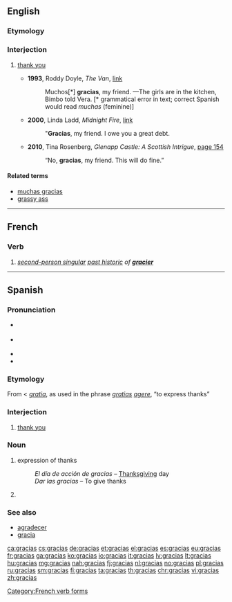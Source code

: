 {{also|Gracias}}
==English==

===Etymology===
{{etyl|es|en}} {{term|gracias|lang=es||thank you}}

===Interjection===
{{en-interj}}

# {{cx|Spanish|colloquial|lang=en}} [[thank you]]
#* '''1993''', Roddy Doyle, ''The Van'', [http://books.google.com/books?id=sVDf5eDXxC8C&pg=PT55&dq=%22gracias+my+friend%22&hl=en&sa=X&ei=cEraT631Ju6A2QXvurnCBg&ved=0CEUQ6AEwAw link]
#*: Muchos[*] '''gracias''', my friend. —The girls are in the kitchen, Bimbo told Vera. [* grammatical error in text; correct Spanish would read ''muchas'' (feminine)]
#* '''2000''', Linda Ladd, ''Midnight Fire'', [http://books.google.com/books?id=pExIk4zwlpQC&pg=PT47&dq=%22gracias+my+friend%22&hl=en&sa=X&ei=cEraT631Ju6A2QXvurnCBg&ved=0CDkQ6AEwAQ link]
#*: "'''Gracias''', my friend. I owe you a great debt.
#* '''2010''', Tina Rosenberg, ''Glenapp Castle: A Scottish Intrigue'', [http://books.google.com/books?id=mYoyfN6WoScC&pg=PA154&dq=%22gracias+my+friend%22&hl=en&sa=X&ei=cEraT631Ju6A2QXvurnCBg&ved=0CGIQ6AEwCA page 154]
#*: “No, '''gracias''', my friend. This will do fine.”

====Related terms====
* [[muchas gracias]]
* [[grassy ass]]

----

==French==

===Verb===
{{head|fr}}

# ''[[second-person singular]] [[past historic]] of '''[[gracier]]'''''

[[Category:French verb forms]]

----

==Spanish==

===Pronunciation===
* {{IPA|/ˈɡrasjas/|lang=es}} {{a|Latin America}}
* {{IPA|/ˈɡraθjas̺/|lang=es}} {{a|Castilian}}
* {{audio|Spanish gracias.ogg|audio}}
* {{audio|Gracias.ogg|audio}}

===Etymology===
From {{term|gracia|lang=es}} < ''[[gratia]]'', as used in the phrase ''[[gratia]]s [[agere]]'', “to express thanks”

===Interjection===
{{head|es|interjection}}

# [[thank you]]

===Noun===
{{head|es|noun|g=f-p|cat2=noun forms}}

# expression of thanks
#: ''El día de acción de gracias'' &ndash; [[Thanksgiving]] day
#: ''Dar las gracias'' &ndash; To give thanks
# {{plural of|gracia|lang=es}}

===See also===
* [[agradecer]]
* [[gracia]]

[[ca:gracias]]
[[cs:gracias]]
[[de:gracias]]
[[et:gracias]]
[[el:gracias]]
[[es:gracias]]
[[eu:gracias]]
[[fr:gracias]]
[[ga:gracias]]
[[ko:gracias]]
[[io:gracias]]
[[it:gracias]]
[[lv:gracias]]
[[lt:gracias]]
[[hu:gracias]]
[[mg:gracias]]
[[nah:gracias]]
[[fj:gracias]]
[[nl:gracias]]
[[no:gracias]]
[[pl:gracias]]
[[ru:gracias]]
[[sm:gracias]]
[[fi:gracias]]
[[ta:gracias]]
[[th:gracias]]
[[chr:gracias]]
[[vi:gracias]]
[[zh:gracias]]